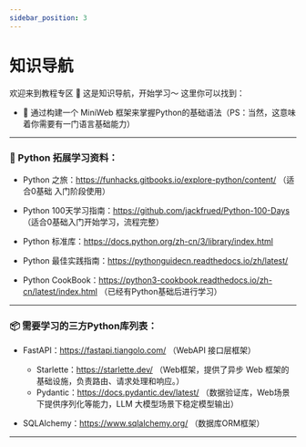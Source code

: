 ```yaml
---
sidebar_position: 3
---
```


# 知识导航

欢迎来到教程专区 🎉 这是知识导航，开始学习～ 这里你可以找到：

- 🌱 通过构建一个 MiniWeb 框架来掌握Python的基础语法（PS：当然，这意味着你需要有一门语言基础能力）

---

### 🚀 Python 拓展学习资料：

- Python 之旅：https://funhacks.gitbooks.io/explore-python/content/ （适合0基础 入门阶段使用）
- Python 100天学习指南：https://github.com/jackfrued/Python-100-Days （适合0基础入门开始学习，流程完整）

- Python 标准库：https://docs.python.org/zh-cn/3/library/index.html

- Python 最佳实践指南：https://pythonguidecn.readthedocs.io/zh/latest/
- Python CookBook：https://python3-cookbook.readthedocs.io/zh-cn/latest/index.html （已经有Python基础后进行学习）

---

### 📦 需要学习的三方Python库列表：

- FastAPI：https://fastapi.tiangolo.com/ （WebAPI 接口层框架）
    - Starlette：https://starlette.dev/ （Web框架，提供了异步 Web 框架的基础设施，负责路由、请求处理和响应。）
    - Pydantic：https://docs.pydantic.dev/latest/ （数据验证库，Web场景下提供序列化等能力，LLM 大模型场景下稳定模型输出）

- SQLAlchemy：https://www.sqlalchemy.org/ （数据库ORM框架）


---


<DocCardList/>